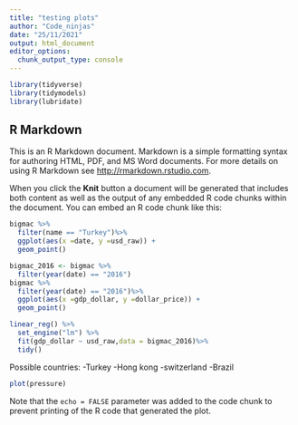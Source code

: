 ```yaml
---
title: "testing plots"
author: "Code_ninjas"
date: "25/11/2021"
output: html_document
editor_options: 
  chunk_output_type: console
---
```


```r
library(tidyverse)
library(tidymodels)
library(lubridate)
```

## R Markdown

This is an R Markdown document. Markdown is a simple formatting syntax for authoring HTML, PDF, and MS Word documents. For more details on using R Markdown see <http://rmarkdown.rstudio.com>.

When you click the **Knit** button a document will be generated that includes both content as well as the output of any embedded R code chunks within the document. You can embed an R code chunk like this:

```r
bigmac %>%
  filter(name == "Turkey")%>%
  ggplot(aes(x =date, y =usd_raw)) +
  geom_point()

```

```r
bigmac_2016 <- bigmac %>%
  filter(year(date) == "2016")
bigmac %>%
  filter(year(date) == "2016")%>%
  ggplot(aes(x =gdp_dollar, y =dollar_price)) +
  geom_point()

```

```r

linear_reg() %>%
  set_engine("lm") %>%
  fit(gdp_dollar ~ usd_raw,data = bigmac_2016)%>%
  tidy()

```
Possible countries:
-Turkey
-Hong kong
-switzerland
-Brazil


```r
plot(pressure)
```

Note that the `echo = FALSE` parameter was added to the code chunk to prevent printing of the R code that generated the plot.
